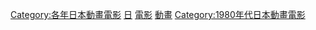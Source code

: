 {{Yearnav|日本動畫電影}}

[[Category:各年日本動畫電影|Category:各年日本動畫電影]]
[[Category:1981年動畫電影|日]]
[[Category:1981年日本動畫作品|電影]]
[[Category:1981年日本電影作品|動畫]]
[[Category:1980年代日本動畫電影|Category:1980年代日本動畫電影]]